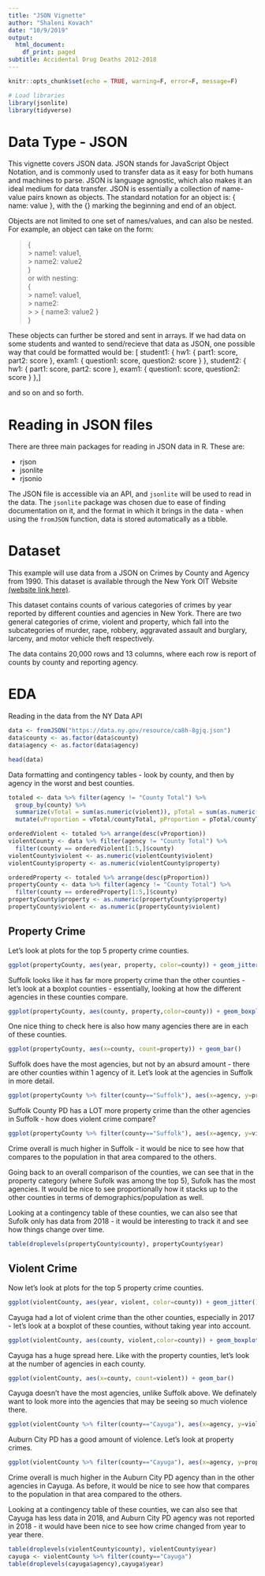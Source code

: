 ```yaml
---
title: "JSON Vignette"
author: "Shaleni Kovach"
date: "10/9/2019"
output:
  html_document:
    df_print: paged
subtitle: Accidental Drug Deaths 2012-2018
---
```


```r
knitr::opts_chunk$set(echo = TRUE, warning=F, error=F, message=F)
```

```r
# Load libraries
library(jsonlite)
library(tidyverse)
```


# Data Type - JSON
This vignette covers JSON data. JSON stands for JavaScript Object Notation, and is commonly used to transfer data as it easy for both humans and machines to parse. JSON is language agnostic, which also makes it an ideal medium for data transfer. JSON is essentially a collection of name-value pairs known as objects. The standard notation for an object is: { name: value }, with the {} marking the beginning and end of an object.

Objects are not limited to one set of names/values, and can also be nested. For example, an object can take on the form:

> {  
> > name1: value1,  
> > name2: value2  
> }  
or with nesting:  
> {  
> >   name1: value1,  
> >  name2:  
> > >   { name3: value2 }  
> }  

These objects can further be stored and sent in arrays. If we had data on some students and wanted to send/recieve that data as JSON, one possible way that could be formatted would be:
[
  student1: {
    hw1: {
      part1: score,
      part2: score
    },
    exam1: {
      question1: score,
      question2: score
    }
  },
    student2: {
    hw1: {
      part1: score,
      part2: score
    },
    exam1: {
      question1: score,
      question2: score
    }
  },
]

and so on and so forth.


# Reading in JSON files
There are three main packages for reading in JSON data in R. These are:

 + rjson
 + jsonlite
 + rjsonio
 
The JSON file is accessible via an API, and `jsonlite` will be used to read in the data. The `jsonlite` package was chosen due to ease of finding documentation on it, and the format in which it brings in the data - when using the `fromJSON` function, data is stored automatically as a tibble.
 
# Dataset
This example will use data from a JSON on Crimes by County and Agency from 1990. This dataset is available through the New York OIT Website [(website link here)](https://data.ny.gov/Public-Safety/Index-Crimes-by-County-and-Agency-Beginning-1990/ca8h-8gjq).  

This dataset contains counts of various categories of crimes by year reported by different counties and agencies in New York. There are two general categories of crime, violent and property, which fall into the subcategories of murder, rape, robbery, aggravated assault and burglary, larceny, and motor vehicle theft respectively. 

The data contains 20,000 rows and 13 columns, where each row is report of counts by county and reporting agency. 

# EDA

Reading in the data from the NY Data API

```r
data <- fromJSON("https://data.ny.gov/resource/ca8h-8gjq.json")
data$county <- as.factor(data$county)
data$agency <- as.factor(data$agency)

head(data)
```

Data formatting and contingency tables - look by county, and then by agency in the worst and best counties. 

```r
totaled <- data %>% filter(agency != "County Total") %>% 
  group_by(county) %>% 
  summarize(vTotal = sum(as.numeric(violent)), pTotal = sum(as.numeric(property)), countyTotal = sum(as.numeric(total_index_crimes))) %>% 
  mutate(vProportion = vTotal/countyTotal, pProportion = pTotal/countyTotal) 

orderedViolent <- totaled %>% arrange(desc(vProportion))
violentCounty <- data %>% filter(agency != "County Total") %>% 
  filter(county == orderedViolent[1:5,]$county)
violentCounty$violent <- as.numeric(violentCounty$violent)
violentCounty$property <- as.numeric(violentCounty$property)

orderedProperty <- totaled %>% arrange(desc(pProportion))
propertyCounty <- data %>% filter(agency != "County Total") %>% 
  filter(county == orderedProperty[1:5,]$county)
propertyCounty$property <- as.numeric(propertyCounty$property)
propertyCounty$violent <- as.numeric(propertyCounty$violent)
```

## Property Crime

Let's look at plots for the top 5 property crime counties. 

```r
ggplot(propertyCounty, aes(year, property, color=county)) + geom_jitter()
```

Suffolk looks like it has far more property crime than the other counties - let's look at a boxplot counties - essentially, looking at how the different agencies in these counties compare.

```r
ggplot(propertyCounty, aes(county, property,color=county)) + geom_boxplot()
```

One nice thing to check here is also how many agencies there are in each of these counties.

```r
ggplot(propertyCounty, aes(x=county, count=property)) + geom_bar()
```

Suffolk does have the most agencies, but not by an absurd amount - there are other counties within 1 agency of it. Let's look at the agencies in Suffolk in more detail.

```r
ggplot(propertyCounty %>% filter(county=="Suffolk"), aes(x=agency, y=property, color=property)) + geom_point()
```

Suffolk County PD has a LOT more property crime than the other agencies in Suffolk - how does violent crime compare?

```r
ggplot(propertyCounty %>% filter(county=="Suffolk"), aes(x=agency, y=violent, color=violent)) + geom_point()
```

Crime overall is much higher in Suffolk - it would be nice to see how that compares to the population in that area compared to the others. 

Going back to an overall comparison of the counties, we can see that in the property category (where Sufolk was among the top 5), Sufolk has the most agencies. It would be nice to see proportionally how it stacks up to the other counties in terms of demographics/population as well.

Looking at a contingency table of these counties, we can also see that Sufolk only has data from 2018 - it would be interesting to track it and see how things change over time.

```r
table(droplevels(propertyCounty$county), propertyCounty$year)
```

## Violent Crime

Now let's look at plots for the top 5 property crime counties. 

```r
ggplot(violentCounty, aes(year, violent, color=county)) + geom_jitter()
```

Cayuga had a lot of violent crime than the other counties, especially in 2017 - let's look at a boxplot of these counties, without taking year into account.

```r
ggplot(violentCounty, aes(county, violent,color=county)) + geom_boxplot()
```

Cayuga has a huge spread here. Like with the property counties, let's look at the number of agencies in each county.

```r
ggplot(violentCounty, aes(x=county, count=violent)) + geom_bar()
```

Cayuga doesn't have the most agencies, unlike Suffolk above. We definately want to look more into the agencies that may be seeing so much violence there.

```r
ggplot(violentCounty %>% filter(county=="Cayuga"), aes(x=agency, y=violent, color=violent)) + geom_point()
```

Auburn City PD has a good amount of violence. Let's look at property crimes.

```r
ggplot(violentCounty %>% filter(county=="Cayuga"), aes(x=agency, y=property, color=property)) + geom_point()
```

Crime overall is much higher in the Auburn City PD agency than in the other agencies in Cayuga. As before, it would be nice to see how that compares to the population in that area compared to the others. 

Looking at a contingency table of these counties, we can also see that Cayuga has less data in 2018, and Auburn City PD agency was not reported in 2018 - it would have been nice to see how crime changed from year to year there.

```r
table(droplevels(violentCounty$county), violentCounty$year)
cayuga <- violentCounty %>% filter(county=="Cayuga")
table(droplevels(cayuga$agency),cayuga$year)
```
